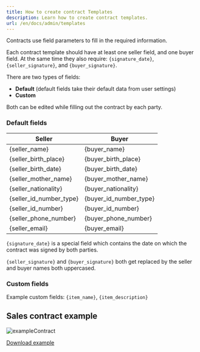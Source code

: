 ```yaml
---
title: How to create contract Templates
description: Learn how to create contract templates.
url: /en/docs/admin/templates
---
```


Contracts use field parameters to fill in the required information.

Each contract template should have at least one seller field, and one buyer
field. At the same time they also require: `{signature_date}`,
`{seller_signature}`, and `{buyer_signature}`.

There are two types of fields:

* **Default** (default fields take their default data from user settings)
* **Custom**

Both can be edited while filling out the contract by each party.

### Default fields

| Seller                  | Buyer                  |
|-------------------------|------------------------|
| {seller_name}           | {buyer_name}           |
| {seller_birth_place}    | {buyer_birth_place}    |
| {seller_birth_date}     | {buyer_birth_date}     |
| {seller_mother_name}    | {buyer_mother_name}    |
| {seller_nationality}    | {buyer_nationality}    |
| {seller_id_number_type} | {buyer_id_number_type} |
| {seller_id_number}      | {buyer_id_number}      |
| {seller_phone_number}   | {buyer_phone_number}   |
| {seller_email}          | {buyer_email}          |

`{signature_date}` is a special field which contains the date on which the
contract was signed by both parties.

`{seller_signature}` and `{buyer_signature}` both get replaced by the seller and
buyer names both uppercased.

### Custom fields
Example custom fields: `{item_name}`, `{item_description}`

## Sales contract example

![exampleContract](/images/en/admin/exampleContract.png)

[Download example](/examples/Sales_contract_example.docx)
